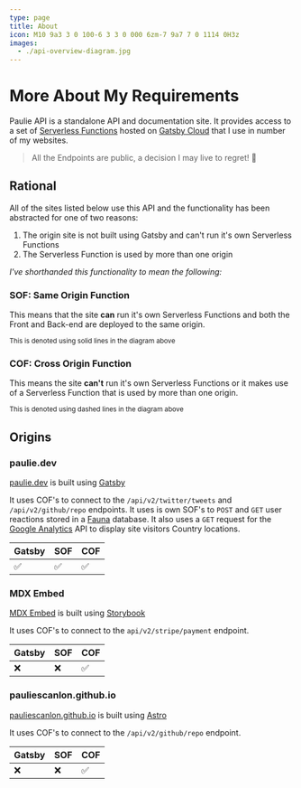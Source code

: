 ```yaml
---
type: page
title: About
icon: M10 9a3 3 0 100-6 3 3 0 000 6zm-7 9a7 7 0 1114 0H3z
images:
  - ./api-overview-diagram.jpg
---
```



# More About My Requirements

Paulie API is a standalone API and documentation site. It provides access to a set of
[Serverless Functions](https://www.gatsbyjs.com/docs/reference/functions/) hosted on
[Gatsby Cloud](https://www.gatsbyjs.com/products/cloud/) that I use in number of my websites.

> All the Endpoints are public, a decision I may live to regret! 😬

## Rational

All of the sites listed below use this API and the functionality has been abstracted for one of two reasons:

1. The origin site is not built using Gatsby and can't run it's own Serverless Functions
2. The Serverless Function is used by more than one origin

_I've shorthanded this functionality to mean the following:_

### SOF: Same Origin Function

This means that the site **can** run it's own Serverless Functions and both the Front and Back-end are deployed to the
same origin.

<small>This is denoted using solid lines in the diagram above</small>

### COF: Cross Origin Function

This means the site **can't** run it's own Serverless Functions or it makes use of a Serverless Function that is used by
more than one origin.

<small>This is denoted using dashed lines in the diagram above</small>

<GatsbyImage image={getImage(props.images[0])} alt="API overview diagram" />

## Origins

### paulie.dev

[paulie.dev](https://paulie.dev) is built using [Gatsby](https://www.gatsbyjs.com)

It uses COF's to connect to the `/api/v2/twitter/tweets` and `/api/v2/github/repo` endpoints. It uses is own SOF's to
`POST` and `GET` user reactions stored in a [Fauna](https://fauna.com/) database. It also uses a `GET` request for the
[Google Analytics](https://developers.google.com/analytics/devguides/reporting/data/v1?hl=en) API to display site
visitors Country locations.

| Gatsby | SOF | COF |
| ------ | --- | --- |
| ✅     | ✅  | ✅  |

### MDX Embed

[MDX Embed](https://mdx-embed.com) is built using [Storybook](https://storybook.js.org)

It uses COF's to connect to the `api/v2/stripe/payment` endpoint.

| Gatsby | SOF | COF |
| ------ | --- | --- |
| ❌     | ❌  | ✅  |

### pauliescanlon.github.io

[pauliescanlon.github.io](https://pauliescanlon.github.io) is built using [Astro](https://astro.build/)

It uses COF's to connect to the `/api/v2/github/repo` endpoint.

| Gatsby | SOF | COF |
| ------ | --- | --- |
| ❌     | ❌  | ✅  |
